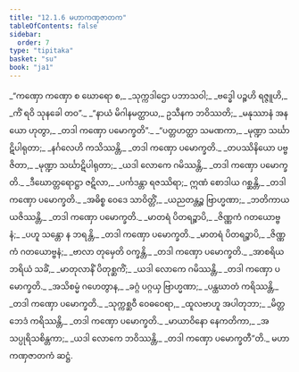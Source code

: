 ```yaml
---
title: "12.1.6 မဟာကဏှဇာတက"
tableOfContents: false
sidebar:
  order: 7
type: "tipitaka"
basket: "su"
book: "ja1"
---
```



<DynamicBreadcrumb />

<Division number="61" book="ja1">

<Paragraph number="2304" type="verses" book="ja1">
_“ကဏှော ကဏှော စ ဃောရော စ,_  
_သုက္ကဒါဌော ပဘာသဝါ;_  
_ဗဒ္ဓေါ ပဉ္စဟိ ရဇ္ဇူဟိ,_  
_ကိံ ရဝိ သုနခေါ တဝ”._  

</Paragraph>

</Division>
<Division number="62" book="ja1">

<Paragraph number="2305" type="verses" book="ja1">
_“နာယံ မိဂါနမတ္ထာယ,_  
ဥသီနက ဘဝိဿတိ;_  
_မနုဿာနံ အနယော ဟုတွာ,_  
_တဒါ ကဏှော ပမောက္ခတိ”._  

</Paragraph>

</Division>
<Division number="63" book="ja1">

<Paragraph number="2306" type="verses" book="ja1">
_“ပတ္တဟတ္ထာ သမဏကာ,_  
_မုဏ္ဍာ သင်္ဃာဋိပါရုတာ;_  
_နင်္ဂလေဟိ ကသိဿန္တိ,_  
_တဒါ ကဏှော ပမောက္ခတိ._  

</Paragraph>

</Division>
<Division number="64" book="ja1">

<Paragraph number="2307" type="verses" book="ja1">
_တပဿိနိယော ပဗ္ဗဇိတာ,_  
_မုဏ္ဍာ သင်္ဃာဋိပါရုတာ;_  
_ယဒါ လောကေ ဂမိဿန္တိ,_  
_တဒါ ကဏှော ပမောက္ခတိ._  

</Paragraph>

</Division>
<Division number="65" book="ja1">

<Paragraph number="2308" type="verses" book="ja1">
_ဒီဃောတ္တရောဋ္ဌာ ဇဋိလာ,_  
_ပင်္ကဒန္တာ ရဇဿိရာ;_  
ဣဏံ စောဒါယ ဂစ္ဆန္တိ,_  
_တဒါ ကဏှော ပမောက္ခတိ._  

</Paragraph>

</Division>
<Division number="66" book="ja1">

<Paragraph number="2309" type="verses" book="ja1">
_အဓိစ္စ ဝေဒေ သာဝိတ္တိံ,_  
_ယညတန္တဉ္စ ဗြာဟ္မဏာ;_  
_ဘတိကာယ ယဇိဿန္တိ,_  
_တဒါ ကဏှော ပမောက္ခတိ._  

</Paragraph>

</Division>
<Division number="67" book="ja1">

<Paragraph number="2310" type="verses" book="ja1">
_မာတရံ ပိတရဉ္စာပိ,_  
_ဇိဏ္ဏကံ ဂတယောဗ္ဗနံ;_  
_ပဟူ သန္တော န ဘရန္တိ,_  
_တဒါ ကဏှော ပမောက္ခတိ._  

</Paragraph>

</Division>
<Division number="68" book="ja1">

<Paragraph number="2311" type="verses" book="ja1">
_မာတရံ ပိတရဉ္စာပိ,_  
_ဇိဏ္ဏကံ ဂတယောဗ္ဗနံ;_  
_ဗာလာ တုမှေတိ ဝက္ခန္တိ,_  
_တဒါ ကဏှော ပမောက္ခတိ._  

</Paragraph>

</Division>
<Division number="69" book="ja1">

<Paragraph number="2312" type="verses" book="ja1">
_အာစရိယဘရိယံ သခိံ,_  
_မာတုလာနိံ ပိတုစ္ဆကိံ;_  
_ယဒါ လောကေ ဂမိဿန္တိ,_  
_တဒါ ကဏှော ပမောက္ခတိ._  

</Paragraph>

</Division>
<Division number="70" book="ja1">

<Paragraph number="2313" type="verses" book="ja1">
_အသိစမ္မံ ဂဟေတွာန,_  
_ခဂ္ဂံ ပဂ္ဂယှ ဗြာဟ္မဏာ;_  
_ပန္ထဃာတံ ကရိဿန္တိ,_  
_တဒါ ကဏှော ပမောက္ခတိ._  

</Paragraph>

</Division>
<Division number="71" book="ja1">

<Paragraph number="2314" type="verses" book="ja1">
_သုက္ကစ္ဆဝီ ဝေဓဝေရာ,_  
_ထူလဗာဟူ အပါတုဘာ;_  
_မိတ္တဘေဒံ ကရိဿန္တိ,_  
_တဒါ ကဏှော ပမောက္ခတိ._  

</Paragraph>

</Division>
<Division number="72" book="ja1">

<Paragraph number="2315" type="verses" book="ja1">
_မာယာဝိနော နေကတိကာ,_  
_အသပ္ပုရိသစိန္တကာ;_  
_ယဒါ လောကေ ဘဝိဿန္တိ,_  
_တဒါ ကဏှော ပမောက္ခတီ”တိ._  


</Paragraph>
</Division>

<Paragraph number="2316" type="center" book="ja1">
မဟာကဏှဇာတကံ ဆဋ္ဌံ.
</Paragraph>